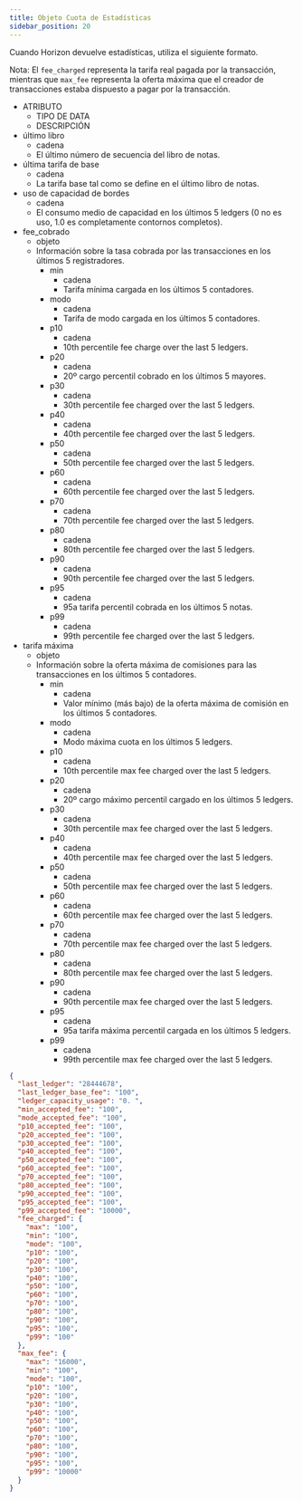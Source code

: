 ```yaml
---
title: Objeto Cuota de Estadísticas
sidebar_position: 20
---
```



Cuando Horizon devuelve estadísticas, utiliza el siguiente formato.

Nota: El `fee_charged` representa la tarifa real pagada por la transacción, mientras que `max_fee` representa la oferta máxima que el creador de transacciones estaba dispuesto a pagar por la transacción.

<AttributeTable>

- ATRIBUTO
  - TIPO DE DATA
  - DESCRIPCIÓN
- último libro
  - cadena
  - El último número de secuencia del libro de notas.
- última tarifa de base
  - cadena
  - La tarifa base tal como se define en el último libro de notas.
- uso de capacidad de bordes
  - cadena
  - El consumo medio de capacidad en los últimos 5 ledgers (0 no es uso, 1.0 es completamente contornos completos).
- fee_cobrado
  - objeto
  - Información sobre la tasa cobrada por las transacciones en los últimos 5 registradores.
    - min
      - cadena
      - Tarifa mínima cargada en los últimos 5 contadores.
    - modo
      - cadena
      - Tarifa de modo cargada en los últimos 5 contadores.
    - p10
      - cadena
      - 10th percentile fee charge over the last 5 ledgers.
    - p20
      - cadena
      - 20º cargo percentil cobrado en los últimos 5 mayores.
    - p30
      - cadena
      - 30th percentile fee charged over the last 5 ledgers.
    - p40
      - cadena
      - 40th percentile fee charged over the last 5 ledgers.
    - p50
      - cadena
      - 50th percentile fee charged over the last 5 ledgers.
    - p60
      - cadena
      - 60th percentile fee charged over the last 5 ledgers.
    - p70
      - cadena
      - 70th percentile fee charged over the last 5 ledgers.
    - p80
      - cadena
      - 80th percentile fee charged over the last 5 ledgers.
    - p90
      - cadena
      - 90th percentile fee charged over the last 5 ledgers.
    - p95
      - cadena
      - 95a tarifa percentil cobrada en los últimos 5 notas.
    - p99
      - cadena
      - 99th percentile fee charged over the last 5 ledgers.
- tarifa máxima
  - objeto
  - Información sobre la oferta máxima de comisiones para las transacciones en los últimos 5 contadores.
    - min
      - cadena
      - Valor mínimo (más bajo) de la oferta máxima de comisión en los últimos 5 contadores.
    - modo
      - cadena
      - Modo máxima cuota en los últimos 5 ledgers.
    - p10
      - cadena
      - 10th percentile max fee charged over the last 5 ledgers.
    - p20
      - cadena
      - 20º cargo máximo percentil cargado en los últimos 5 ledgers.
    - p30
      - cadena
      - 30th percentile max fee charged over the last 5 ledgers.
    - p40
      - cadena
      - 40th percentile max fee charged over the last 5 ledgers.
    - p50
      - cadena
      - 50th percentile max fee charged over the last 5 ledgers.
    - p60
      - cadena
      - 60th percentile max fee charged over the last 5 ledgers.
    - p70
      - cadena
      - 70th percentile max fee charged over the last 5 ledgers.
    - p80
      - cadena
      - 80th percentile max fee charged over the last 5 ledgers.
    - p90
      - cadena
      - 90th percentile max fee charged over the last 5 ledgers.
    - p95
      - cadena
      - 95a tarifa máxima percentil cargada en los últimos 5 ledgers.
    - p99
      - cadena
      - 99th percentile max fee charged over the last 5 ledgers.

</AttributeTable>

<ExampleResponse>

```json
{
  "last_ledger": "28444678",
  "last_ledger_base_fee": "100",
  "ledger_capacity_usage": "0. ",
  "min_accepted_fee": "100",
  "mode_accepted_fee": "100",
  "p10_accepted_fee": "100",
  "p20_accepted_fee": "100",
  "p30_accepted_fee": "100",
  "p40_accepted_fee": "100",
  "p50_accepted_fee": "100",
  "p60_accepted_fee": "100",
  "p70_accepted_fee": "100",
  "p80_accepted_fee": "100",
  "p90_accepted_fee": "100",
  "p95_accepted_fee": "100",
  "p99_accepted_fee": "10000",
  "fee_charged": {
    "max": "100",
    "min": "100",
    "mode": "100",
    "p10": "100",
    "p20": "100",
    "p30": "100",
    "p40": "100",
    "p50": "100",
    "p60": "100",
    "p70": "100",
    "p80": "100",
    "p90": "100",
    "p95": "100",
    "p99": "100"
  },
  "max_fee": {
    "max": "16000",
    "min": "100",
    "mode": "100",
    "p10": "100",
    "p20": "100",
    "p30": "100",
    "p40": "100",
    "p50": "100",
    "p60": "100",
    "p70": "100",
    "p80": "100",
    "p90": "100",
    "p95": "100",
    "p99": "10000"
  }
}
```

</ExampleResponse>
